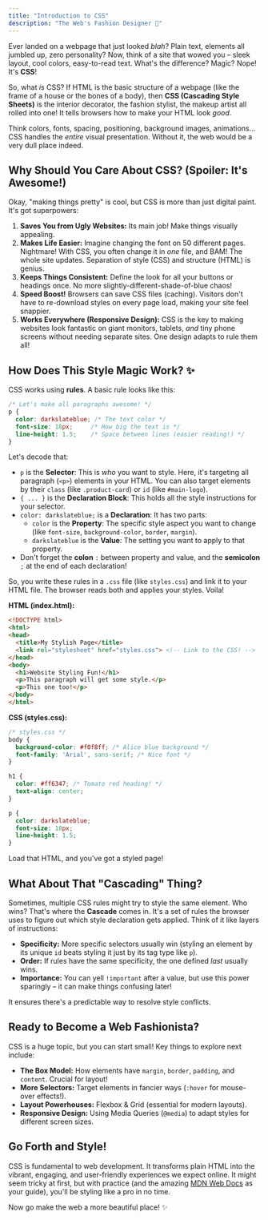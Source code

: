 ```yaml
---
title: "Introduction to CSS"
description: "The Web's Fashion Designer 👗"
---
```


Ever landed on a webpage that just looked *blah*? Plain text, elements all jumbled up, zero personality? Now, think of a site that wowed you – sleek layout, cool colors, easy-to-read text. What's the difference? Magic? Nope! It's **CSS**!

So, what *is* CSS? If HTML is the basic structure of a webpage (like the frame of a house or the bones of a body), then **CSS (Cascading Style Sheets)** is the interior decorator, the fashion stylist, the makeup artist all rolled into one! It tells browsers how to make your HTML look *good*.

Think colors, fonts, spacing, positioning, background images, animations... CSS handles the *entire* visual presentation. Without it, the web would be a very dull place indeed.

## Why Should You Care About CSS? (Spoiler: It's Awesome!)

Okay, "making things pretty" is cool, but CSS is more than just digital paint. It's got superpowers:

1.  **Saves You from Ugly Websites:** Its main job! Make things visually appealing.
2.  **Makes Life Easier:** Imagine changing the font on 50 different pages. Nightmare! With CSS, you often change it in *one* file, and BAM! The whole site updates. Separation of style (CSS) and structure (HTML) is genius.
3.  **Keeps Things Consistent:** Define the look for all your buttons or headings once. No more slightly-different-shade-of-blue chaos!
4.  **Speed Boost!** Browsers can save CSS files (caching). Visitors don't have to re-download styles on every page load, making your site feel snappier.
5.  **Works Everywhere (Responsive Design):** CSS is the key to making websites look fantastic on giant monitors, tablets, *and* tiny phone screens without needing separate sites. One design adapts to rule them all!

## How Does This Style Magic Work? ✨

CSS works using **rules**. A basic rule looks like this:

```css
/* Let's make all paragraphs awesome! */
p {
  color: darkslateblue; /* The text color */
  font-size: 18px;     /* How big the text is */
  line-height: 1.5;    /* Space between lines (easier reading!) */
}
```

Let's decode that:

*   `p` is the **Selector**: This is *who* you want to style. Here, it's targeting all paragraph (`<p>`) elements in your HTML. You can also target elements by their `class` (like `.product-card`) or `id` (like `#main-logo`).
*   `{ ... }` is the **Declaration Block**: This holds all the style instructions for your selector.
*   `color: darkslateblue;` is a **Declaration**: It has two parts:
    *   `color` is the **Property**: The specific style aspect you want to change (like `font-size`, `background-color`, `border`, `margin`).
    *   `darkslateblue` is the **Value**: The setting you want to apply to that property.
*   Don't forget the **colon** `:` between property and value, and the **semicolon** `;` at the end of each declaration!

So, you write these rules in a `.css` file (like `styles.css`) and link it to your HTML file. The browser reads both and applies your styles. Voila!

**HTML (index.html):**
```html
<!DOCTYPE html>
<html>
<head>
  <title>My Stylish Page</title>
  <link rel="stylesheet" href="styles.css"> <!-- Link to the CSS! -->
</head>
<body>
  <h1>Website Styling Fun!</h1>
  <p>This paragraph will get some style.</p>
  <p>This one too!</p>
</body>
</html>
```

**CSS (styles.css):**
```css
/* styles.css */
body {
  background-color: #f0f8ff; /* Alice blue background */
  font-family: 'Arial', sans-serif; /* Nice font */
}

h1 {
  color: #ff6347; /* Tomato red heading! */
  text-align: center;
}

p {
  color: darkslateblue;
  font-size: 18px;
  line-height: 1.5;
}
```
Load that HTML, and you've got a styled page!

## What About That "Cascading" Thing?

Sometimes, multiple CSS rules might try to style the same element. Who wins? That's where the **Cascade** comes in. It's a set of rules the browser uses to figure out which style declaration gets applied. Think of it like layers of instructions:

*   **Specificity:** More specific selectors usually win (styling an element by its unique `id` beats styling it just by its tag type like `p`).
*   **Order:** If rules have the same specificity, the one defined *last* usually wins.
*   **Importance:** You can yell `!important` after a value, but use this power sparingly – it can make things confusing later!

It ensures there's a predictable way to resolve style conflicts.

## Ready to Become a Web Fashionista?

CSS is a huge topic, but you can start small! Key things to explore next include:

*   **The Box Model:** How elements have `margin`, `border`, `padding`, and `content`. Crucial for layout!
*   **More Selectors:** Target elements in fancier ways (`:hover` for mouse-over effects!).
*   **Layout Powerhouses:** Flexbox & Grid (essential for modern layouts).
*   **Responsive Design:** Using Media Queries (`@media`) to adapt styles for different screen sizes.

## Go Forth and Style!

CSS is fundamental to web development. It transforms plain HTML into the vibrant, engaging, and user-friendly experiences we expect online. It might seem tricky at first, but with practice (and the amazing [MDN Web Docs](https://developer.mozilla.org/en-US/docs/Web/CSS) as your guide), you'll be styling like a pro in no time.

Now go make the web a more beautiful place! ✨

